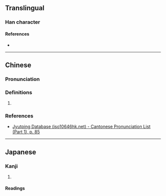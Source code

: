 {{character info}}
==Translingual==

===Han character===
{{Han char|rn=32|rad=土|as=04|sn=7|four=|canj=GOLL|ids=⿰土介}}

====References====
* {{Han ref|kx=0224.230|dkj=04907|dj=0459.110|hdz=10423.110|uh=573F|ud=22335}}

----

==Chinese==
{{zh-forms}}

===Pronunciation===
{{zh-pron
|m=jiá
|c=git3
|cat=
}}

===Definitions===
{{zh-hanzi}}

# {{rfdef|zh}}

===References===
* [http://www.iso10646hk.net/jp/document/download.jsp Jyutping Database (iso10646hk.net) - Cantonese Pronunciation List (Part 1), p. 85]

----

==Japanese==

===Kanji===
{{ja-kanji|grade=|rs=土04}}

# {{rfdef|ja|sort=土04}}

====Readings====
{{ja-readings
|on=かつ, けち
|kun=あか-, ちり-
}}